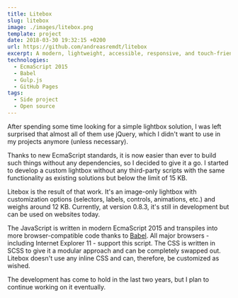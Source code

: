 ```yaml
---
title: Litebox
slug: litebox
image: ./images/litebox.png
template: project
date: 2018-03-30 19:32:15 +0200
url: https://github.com/andreasremdt/litebox
excerpt: A modern, lightweight, accessible, responsive, and touch-friendly lightbox to showcase images.
technologies:
  - EcmaScript 2015
  - Babel
  - Gulp.js
  - GitHub Pages
tags:
  - Side project
  - Open source
---
```


After spending some time looking for a simple lightbox solution, I was left surprised that almost all of them use jQuery, which I didn't want to use in my projects anymore (unless necessary).

Thanks to new EcmaScript standards, it is now easier than ever to build such things without any dependencies, so I decided to give it a go. I started to develop a custom lightbox without any third-party scripts with the same functionality as existing solutions but below the limit of 15 KB.

Litebox is the result of that work. It's an image-only lightbox with customization options (selectors, labels, controls, animations, etc.) and weighs around 12 KB. Currently, at version 0.8.3, it's still in development but can be used on websites today.

The JavaScript is written in modern EcmaScript 2015 and transpiles into more browser-compatible code thanks to [Babel](https://babeljs.io/). All major browsers - including Internet Explorer 11 - support this script. The CSS is written in SCSS to give it a modular approach and can be completely swapped out. Litebox doesn't use any inline CSS and can, therefore, be customized as wished.

The development has come to hold in the last two years, but I plan to continue working on it eventually.
